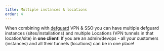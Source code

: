 ```yaml
---
title: Multiple instances & locations
order: 4
---
```

When combining with [defguard](https://github.com/DefGuard/defguard) VPN & SSO you can have multiple defguard instances (sites/installations) and multiple Locations (VPN tunnels in that location/site) in <strong>one client</strong>! If you are an admin/devops - all your customers (instances) and all their tunnels (locations) can be in one place!

